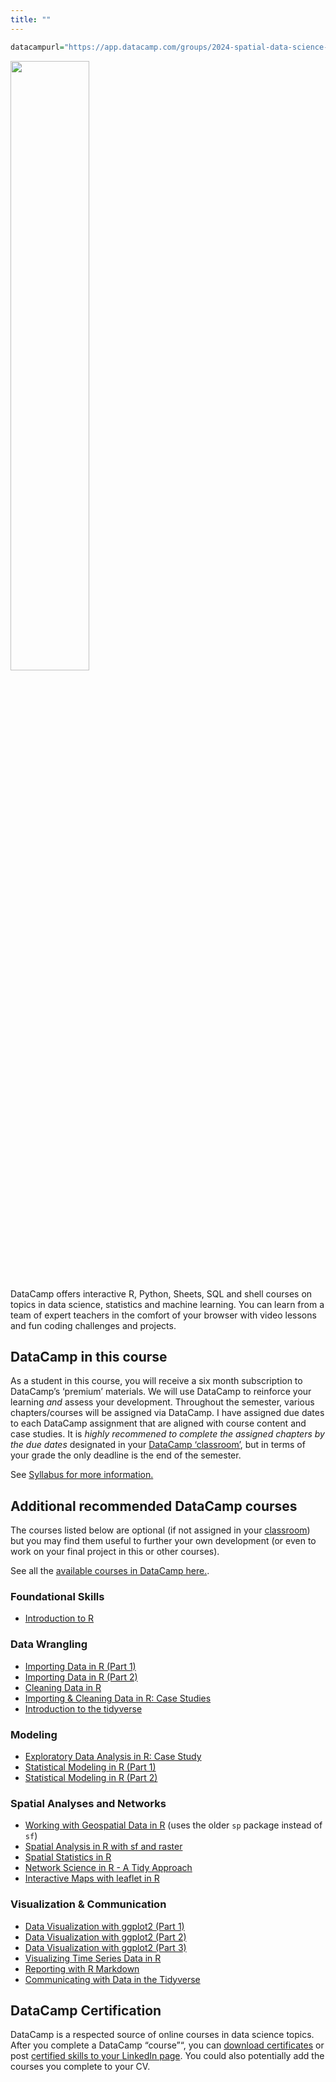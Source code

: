 ```yaml
---
title: ""
---
```

```r
datacampurl="https://app.datacamp.com/groups/2024-spatial-data-science-geo511"
```
<a  href="http://datacamp.com"> <img src="img/DataCamp_logo.png" width=50% ></img></a>

DataCamp offers interactive R, Python, Sheets, SQL and shell courses on topics in data science, statistics and machine learning. You can learn from a team of expert teachers in the comfort of your browser with video lessons and fun coding challenges and projects.

## DataCamp in this course

As a student in this course, you will receive a six month subscription to DataCamp's 'premium' materials.  We will use DataCamp to reinforce your learning _and_ assess your development. Throughout the semester, various chapters/courses will be assigned via DataCamp.  I have assigned due dates to each DataCamp assignment that are aligned with course content and case studies.  It is _highly recommened to complete the assigned chapters by the due dates_ designated in your [DataCamp 'classroom'](`r datacampurl`), but in terms of your grade the only deadline is the end of the semester.

See [Syllabus for more information.](Syllabus.html)  


## Additional recommended DataCamp courses

The courses listed below are optional (if not assigned in your [classroom](`r datacampurl`)) but you may find them useful to further your own development (or even to work on your final project in this or other courses).

See all the [available courses in DataCamp here.](https://www.datacamp.com/courses).



### Foundational Skills
* [Introduction to R](https://www.datacamp.com/courses/free-introduction-to-r) 

### Data Wrangling
* [Importing Data in R (Part 1)](https://www.datacamp.com/courses/importing-data-in-r-part-1)
* [Importing Data in R (Part 2)](https://www.datacamp.com/courses/importing-data-in-r-part-2)
* [Cleaning Data in R](https://www.datacamp.com/courses/cleaning-data-in-r)
* [Importing & Cleaning Data in R: Case Studies](https://www.datacamp.com/courses/importing-cleaning-data-in-r-case-studies)
* [Introduction to the tidyverse](https://www.datacamp.com/courses/introduction-to-the-tidyverse)

### Modeling
* [Exploratory Data Analysis in R: Case Study](https://www.datacamp.com/courses/exploratory-data-analysis-in-r-case-study)
* [Statistical Modeling in R (Part 1)](https://www.datacamp.com/courses/statistical-modeling-in-r-part-1)
* [Statistical Modeling in R (Part 2)](https://www.datacamp.com/courses/statistical-modeling-in-r-part-2)

### Spatial Analyses and Networks
* [Working with Geospatial Data in R](https://www.datacamp.com/courses/working-with-geospatial-data-in-r) (uses the older `sp` package instead of `sf`)
* [Spatial Analysis in R with sf and raster](https://www.datacamp.com/courses/spatial-analysis-in-r-with-sf-and-raster)
* [Spatial Statistics in R](https://www.datacamp.com/courses/spatial-statistics-in-r)
* [Network Science in R - A Tidy Approach](https://www.datacamp.com/courses/network-science-in-r-a-tidy-approach)
* [Interactive Maps with leaflet in R](https://www.datacamp.com/courses/interactive-maps-with-leaflet-in-r)

### Visualization & Communication
* [Data Visualization with ggplot2 (Part 1)](https://www.datacamp.com/courses/data-visualization-with-ggplot2-1)
* [Data Visualization with ggplot2 (Part 2)](https://www.datacamp.com/courses/data-visualization-with-ggplot2-2)
* [Data Visualization with ggplot2 (Part 3)](https://www.datacamp.com/courses/data-visualization-with-ggplot2-3)
* [Visualizing Time Series Data in R](https://www.datacamp.com/courses/visualizing-time-series-data-in-r)
* [Reporting with R Markdown](https://www.datacamp.com/courses/reporting-with-r-markdown)
* [Communicating with Data in the Tidyverse](https://www.datacamp.com/courses/communicating-with-data-in-the-tidyverse)

## DataCamp Certification

DataCamp is a respected source of online courses in data science topics.  After you complete a DataCamp "course"", you can [download certificates](https://support.datacamp.com/hc/en-us/articles/360005885114-Where-can-I-download-the-certificates-) or post [certified skills to your LinkedIn page](https://support.datacamp.com/hc/en-us/articles/360001548814-How-can-I-share-my-certificate-Statement-of-Accomplishment-).  You could also potentially add the courses you complete to your CV.  
